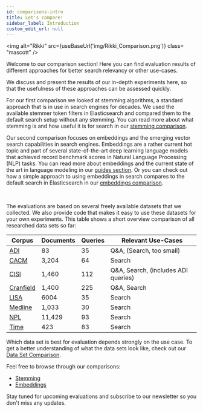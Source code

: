 ```yaml
---
id: comparisons-intro
title: Let's compare!
sidebar_label: Introduction
custom_edit_url: null
---
```


<img
  alt="Rikki"
  src={useBaseUrl('img/Rikki_Comparison.png')}
  class= "mascott"
/>

Welcome to our comparison section! Here you can find evaluation results of different approaches for better search relevancy or other use-cases.

We discuss and present the results of our in-depth experiments here, so that the usefulness of these approaches can be assessed quickly.

For our first comparison we looked at stemming algorithms, a standard approach that is in use in search engines for decades. We used the available stemmer 
token filters in Elasticsearch and compared them to the default search setup without any stemming.
You can read more about what stemming is and how useful it is for search in our [stemming comparison](./docs/comparisons/stemming.mdx).

Our second comparison focuses on embeddings and the emerging vector search capabilities in search engines. 
Embeddings are a rather current hot topic and part of several state-of-the-art deep learning language models that achieved record benchmark scores in 
Natural Language Processing (NLP) tasks. You can read more about embeddings and the current state of the art in language modeling in our [guides section](http://pragmalingu.de/docs/guides/wordembeddings-intro). Or you can check out
how a simple approach to using embeddings in search compares to the default search in Elasticsearch in our [embeddings comparison](http://pragmalingu.de/docs/comparisons/embeddings).

<br clear="all"/>

The evaluations are based on several freely available datasets that we collected. We also provide code that makes it easy to use these datasets for your own experiments. 
This table shows a short overview comparison of all researched data sets so far:

| Corpus                                                           | Documents | Queries | Relevant Use-Cases              |
|------------------------------------------------------------------|-----------|---------|---------------------------------|
| [ADI](http://ir.dcs.gla.ac.uk/resources/test_collections/)       | 83        | 35      | Q&A, (Search, too small) |
| [CACM](http://ir.dcs.gla.ac.uk/resources/test_collections/)      | 3,204     | 64      | Search |
| [CISI](http://ir.dcs.gla.ac.uk/resources/test_collections/)      | 1,460     | 112     | Q&A, Search, (includes ADI queries) |
| [Cranfield](http://ir.dcs.gla.ac.uk/resources/test_collections/) | 1,400     | 225     | Q&A, Search |
| [LISA](http://ir.dcs.gla.ac.uk/resources/test_collections/)      | 6004      | 35      | Search |
| [Medline](http://ir.dcs.gla.ac.uk/resources/test_collections/)   | 1,033     | 30      | Search |
| [NPL](http://ir.dcs.gla.ac.uk/resources/test_collections/)       | 11,429    | 93      | Search |
| [Time](http://ir.dcs.gla.ac.uk/resources/test_collections/)      | 423       | 83      | Search |

Which data set is best for evaluation depends strongly on the use case.
To get a better understanding of what the data sets look like, check out our [Data Set Comparison](./guides/data-comparison.mdx).

Feel free to browse through our comparisons:
* [Stemming](./stemming.mdx)
* [Embeddings](./embeddings.mdx) 

Stay tuned for upcoming evaluations and subscribe to our newsletter so you don't miss any updates.
